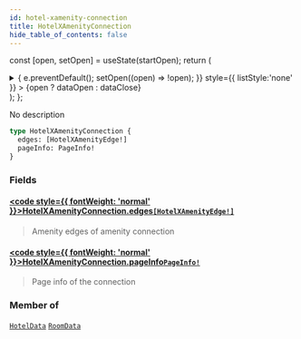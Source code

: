```yaml
---
id: hotel-xamenity-connection
title: HotelXAmenityConnection
hide_table_of_contents: false
---
```






const [open, setOpen] = useState(startOpen);
return (
<details {...(open ? { open: true } : {})} className="details" style={{ border:'none', boxShadow:'none', background:'var(--ifm-background-color)' }}>
<summary
onClick={(e) => {
e.preventDefault();
setOpen((open) => !open);
}}
style={{ listStyle:'none' }} >
{open ? dataOpen : dataClose}
</summary>
{open && children}
</details>
);
};

No description

```graphql
type HotelXAmenityConnection {
  edges: [HotelXAmenityEdge!]
  pageInfo: PageInfo!
}
```

### Fields

#### [<code style={{ fontWeight: 'normal' }}>HotelXAmenityConnection.<b>edges</b></code>](#)<Bullet />[`[HotelXAmenityEdge!]`](/api/objects/hotel-xamenity-edge) <Badge class="badge badge--secondary" text="list"/> <Badge class="badge badge--secondary" text="object"/>

> Amenity edges of amenity connection

#### [<code style={{ fontWeight: 'normal' }}>HotelXAmenityConnection.<b>pageInfo</b></code>](#)<Bullet />[`PageInfo!`](/api/objects/page-info) <Badge class="badge badge--secondary" text="non-null"/> <Badge class="badge badge--secondary" text="object"/>

> Page info of the connection

### Member of

[`HotelData`](/api/objects/hotel-data) <Badge class="badge badge--secondary" text="object"/><Bullet />[`RoomData`](/api/objects/room-data) <Badge class="badge badge--secondary" text="object"/>
